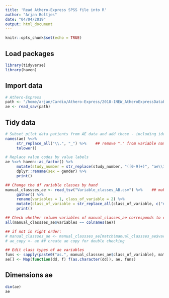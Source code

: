 ```yaml
---
title: 'Read Athero-Express SPSS file into R'
author: "Arjan Boltjes"
date: "04/04/2019"
output: html_document
---
```


```r
knitr::opts_chunk$set(echo = TRUE)
```

## Load packages
```r
library(tidyverse)
library(haven)
```

## Import data
```r
# Athero-Express
path <- "/home/arjan/Cardio/Athero-Express/2018-1NEW_AtheroExpressDatabase_ScientificAE_230218.sav"
ae <- read_sav(path)
```

## Tidy data
```r
# Subset pilot data patients from AE data and add those - including identifier identical to counts column names - to metadata df
names(ae) %<>%
     str_replace_all("\\.", "_") %>%    ## remove "." from variable names, replace with "_"
     tolower()

# Replace value codes by value labels 
ae %<>% haven::as_factor() %>%
     mutate(study_number = str_replace(study_number, "([0-9]+)", "ae\\1")) %>%  
     dplyr::rename(sex = gender) %>%
     print()

## Change the df variable classes by hand
manual_classses_ae <- read_tsv("Variable_classes_AB.csv") %>%    ## make sure this .csv is in the currect directory, set WD, or set path to file
     gather() %>%
     rename(variables = 1, class_of_variable = 2) %>%
     mutate(class_of_variable = str_replace_all(class_of_variable, c("numerical" = "numeric"))) %>%
     print()

## Check whether column variables of manual_classes_ae corresponds to colnames ae
all(manual_classses_ae$variables == colnames(ae))

## if not in right order:
# manual_classses_ae <- manual_classses_ae[match(manual_classses_ae$variables, names(ae)),]
# ae_copy <- ae ## create ae copy for double checking

## Edit class types of ae variables
funs <- sapply(paste0("as.", manual_classses_ae$class_of_variable), match.fun)
ae[] <- Map(function(dd, f) f(as.character(dd)), ae, funs)
```

## Dimensions ae
```r
dim(ae)
ae
```